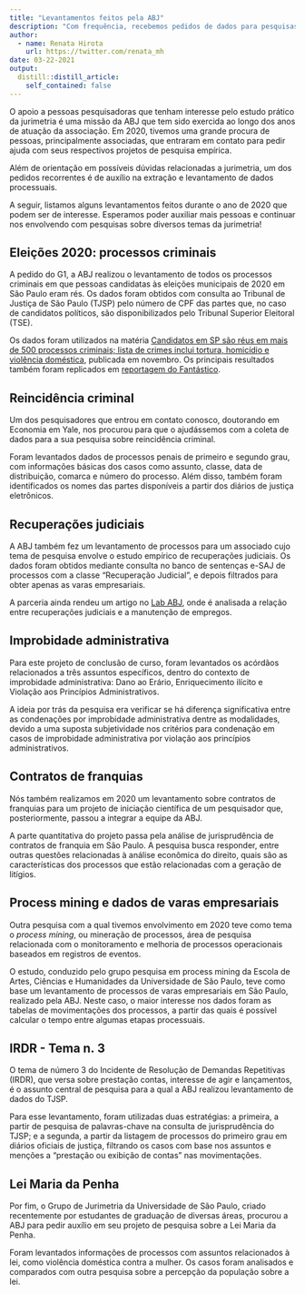 ```yaml
---
title: "Levantamentos feitos pela ABJ"
description: "Com frequência, recebemos pedidos de dados para pesquisas acadêmicas. Estes são alguns dos principais levantamentos que fizemos em 2020"
author:
  - name: Renata Hirota
    url: https://twitter.com/renata_mh
date: 03-22-2021
output:
  distill::distill_article:
    self_contained: false
---
```


O apoio a pessoas pesquisadoras que tenham interesse pelo estudo prático da 
jurimetria é uma missão da ABJ que tem sido exercida ao longo dos anos de 
atuação da associação. Em 2020, tivemos uma grande procura de pessoas, 
principalmente associadas, que entraram em contato para pedir ajuda com seus 
respectivos projetos de pesquisa empírica.

Além de orientação em possíveis dúvidas relacionadas a jurimetria, um dos 
pedidos recorrentes é de auxílio na extração e levantamento de dados 
processuais. 

A seguir, listamos alguns levantamentos feitos durante o ano de 
2020 que podem ser de interesse. Esperamos poder auxiliar mais pessoas e 
continuar nos envolvendo com pesquisas sobre diversos temas da jurimetria!

## Eleições 2020: processos criminais

A pedido do G1, a ABJ realizou o levantamento de todos os processos criminais em
que pessoas candidatas às eleições municipais de 2020 em São Paulo eram rés. Os 
dados foram obtidos com consulta ao Tribunal de Justiça de São Paulo (TJSP) pelo 
número de CPF das partes que, no caso de candidatos políticos, são 
disponibilizados pelo Tribunal Superior Eleitoral (TSE).

Os dados foram utilizados na matéria [Candidatos em SP são réus em mais de 500 processos criminais; lista de crimes inclui tortura, homicídio e violência doméstica](https://g1.globo.com/politica/eleicoes/2020/eleicao-em-numeros/noticia/2020/11/09/candidatos-em-sp-sao-reus-em-mais-de-500-processos-criminais-lista-de-crimes-inclui-tortura-homicidio-e-violencia-domestica.ghtml), publicada em novembro. Os
principais resultados também foram replicados em [reportagem do Fantástico](https://g1.globo.com/fantastico/noticia/2020/11/15/exclusivo-investigacoes-revelam-planos-do-crime-organizado-para-se-infiltrar-no-poder.ghtml).

## Reincidência criminal

Um dos pesquisadores que entrou em contato conosco, doutorando em Economia em 
Yale, nos procurou para que o ajudássemos com a coleta de dados para a sua 
pesquisa sobre reincidência criminal.

Foram levantados dados de processos penais de primeiro e segundo grau, com 
informações básicas dos casos como assunto, classe, data de distribuição, 
comarca e número do processo. Além disso, também foram identificados os nomes 
das partes disponíveis a partir dos diários de justiça eletrônicos.

## Recuperações judiciais

A ABJ também fez um levantamento de processos para um associado cujo tema de 
pesquisa envolve o estudo empírico de recuperações judiciais. Os dados foram 
obtidos mediante consulta no banco de sentenças e-SAJ de processos com a classe
"Recuperação Judicial", e depois filtrados para obter apenas as varas 
empresariais.

A parceria ainda rendeu um artigo no [Lab ABJ](http://lab.abj.org.br/posts/2021-03-09-recuperao-judicial-e-manuteno-de-empregos/), onde é analisada a relação entre recuperações judiciais e a manutenção de 
empregos.

## Improbidade administrativa

Para este projeto de conclusão de curso, foram levantados os acórdãos 
relacionados a três assuntos específicos, dentro do contexto de improbidade 
administrativa: Dano ao Erário, Enriquecimento ilícito e Violação aos Princípios 
Administrativos.

A ideia por trás da pesquisa era verificar se há diferença significativa entre 
as condenações por improbidade administrativa dentre as modalidades, devido a 
uma suposta subjetividade nos critérios para condenação em casos de improbidade 
administrativa por violação aos princípios administrativos.

## Contratos de franquias

Nós também realizamos em 2020 um levantamento sobre contratos de franquias para 
um projeto de iniciação científica de um pesquisador que, posteriormente, passou
a integrar a equipe da ABJ.

A parte quantitativa do projeto passa pela análise de jurisprudência de 
contratos de franquia em São Paulo. A pesquisa busca responder, entre outras 
questões relacionadas à análise econômica do direito, quais são as 
características dos processos que estão relacionadas com a geração de litígios.

## Process mining e dados de varas empresariais

Outra pesquisa com a qual tivemos envolvimento em 2020 teve como tema o 
_process mining_, ou mineração de processos, área de pesquisa relacionada com o 
monitoramento e melhoria de processos operacionais baseados em registros de 
eventos.

O estudo, conduzido pelo grupo pesquisa em process mining da Escola de Artes, 
Ciências e Humanidades da Universidade de São Paulo, teve como base um 
levantamento de processos de varas empresariais em São Paulo, realizado pela 
ABJ. Neste caso, o maior interesse nos dados foram as tabelas de movimentações 
dos processos, a partir das quais é possível calcular o tempo entre algumas 
etapas processuais.

## IRDR - Tema n. 3

O tema de número 3 do Incidente de Resolução de Demandas Repetitivas (IRDR), que
versa sobre prestação contas, interesse de agir e lançamentos, é o assunto 
central de pesquisa para a qual a ABJ realizou levantamento de dados do TJSP.

Para esse levantamento, foram utilizadas duas estratégias: a primeira, a partir 
de pesquisa de palavras-chave na consulta de jurisprudência do TJSP; e a 
segunda, a partir da listagem de processos do primeiro grau em diários oficiais 
de justiça, filtrando os casos com base nos assuntos e menções a "prestação ou 
exibição de contas" nas movimentações.

## Lei Maria da Penha

Por fim, o Grupo de Jurimetria da Universidade de São Paulo, criado recentemente
por estudantes de graduação de diversas áreas, procurou a ABJ para pedir auxílio
em seu projeto de pesquisa sobre a Lei Maria da Penha.

Foram levantados informações de processos com assuntos relacionados à lei, como 
violência doméstica contra a mulher. Os casos foram analisados e comparados com 
outra pesquisa sobre a percepção da população sobre a lei.

